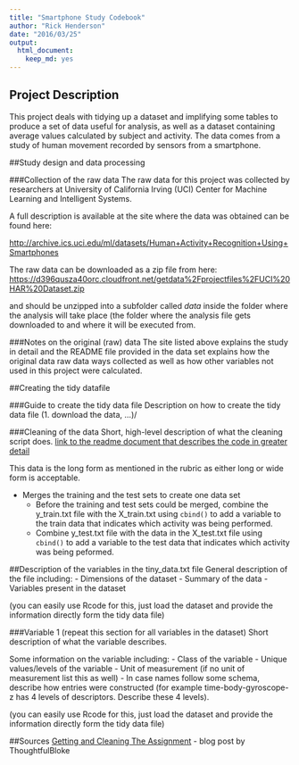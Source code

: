 ```yaml
---
title: "Smartphone Study Codebook"
author: "Rick Henderson"
date: "2016/03/25"
output:
  html_document:
    keep_md: yes
---
```


## Project Description
This project deals with tidying up a dataset and implifying some tables to produce a set of data useful for analysis, as well as a dataset containing average values calculated by subject and activity. The data comes from a study of human movement recorded by sensors from a smartphone.

##Study design and data processing

###Collection of the raw data
The raw data for this project was collected by researchers at University of California Irving (UCI) Center for Machine Learning and Intelligent Systems.

A full description is available at the site where the data was obtained can be found here:

[http://archive.ics.uci.edu/ml/datasets/Human+Activity+Recognition+Using+Smartphones](http://archive.ics.uci.edu/ml/datasets/Human+Activity+Recognition+Using+Smartphones)

The raw data can be downloaded as a zip file from here:
[https://d396qusza40orc.cloudfront.net/getdata%2Fprojectfiles%2FUCI%20HAR%20Dataset.zip](https://d396qusza40orc.cloudfront.net/getdata%2Fprojectfiles%2FUCI%20HAR%20Dataset.zip)

and should be unzipped into a subfolder called _data_ inside the folder where the analysis will take place (the folder where the analysis file gets downloaded to and where it will be executed from.

###Notes on the original (raw) data 
The site listed above explains the study in detail and the README file provided in the data set explains how the original data raw data ways collected as well as how other variables not used in this project were calculated.

##Creating the tidy datafile

###Guide to create the tidy data file
Description on how to create the tidy data file (1. download the data, ...)/

###Cleaning of the data
Short, high-level description of what the cleaning script does. [link to the readme document that describes the code in greater detail]()

This data is the long form as mentioned in the rubric as either long or wide form is acceptable.

* Merges the training and the test sets to create one data set
  * Before the training and test sets could be merged, combine the y\_train.txt file with the X\_train.txt using `cbind()` to add a variable to the train data that indicates which activity was being performed.
  * Combine y\_test.txt file with the data in the X\_test.txt file using `cbind()` to add a variable to the test data that indicates which activity was being peformed.

##Description of the variables in the tiny_data.txt file
General description of the file including:
 - Dimensions of the dataset
 - Summary of the data
 - Variables present in the dataset

(you can easily use Rcode for this, just load the dataset and provide the information directly form the tidy data file)

###Variable 1 (repeat this section for all variables in the dataset)
Short description of what the variable describes.

Some information on the variable including:
 - Class of the variable
 - Unique values/levels of the variable
 - Unit of measurement (if no unit of measurement list this as well)
 - In case names follow some schema, describe how entries were constructed (for example time-body-gyroscope-z has 4 levels of descriptors. Describe these 4 levels). 

(you can easily use Rcode for this, just load the dataset and provide the information directly form the tidy data file)

##Sources
[Getting and Cleaning The Assignment](https://thoughtfulbloke.wordpress.com/2015/09/09/getting-and-cleaning-the-assignment/) - blog post by ThoughtfulBloke
